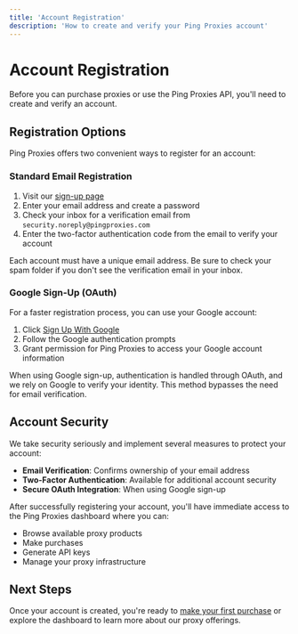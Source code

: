 ```yaml
---
title: 'Account Registration'
description: 'How to create and verify your Ping Proxies account'
---
```


# Account Registration

Before you can purchase proxies or use the Ping Proxies API, you'll need to create and verify an account.

## Registration Options

Ping Proxies offers two convenient ways to register for an account:

### Standard Email Registration

1. Visit our [sign-up page](https://dashboard.pingproxies.com/sign-up)
2. Enter your email address and create a password
3. Check your inbox for a verification email from `security.noreply@pingproxies.com`
4. Enter the two-factor authentication code from the email to verify your account

<Note>
  Each account must have a unique email address. Be sure to check your spam folder if you don't see the verification email in your inbox.
</Note>

### Google Sign-Up (OAuth)

For a faster registration process, you can use your Google account:

1. Click [Sign Up With Google](http://api.pingproxies.com/1.0/private/user/customer/oauth?automatic_redirect=true&external_service=google&authorization_type=signup&redirect_url=https%3A%2F%2Fdashboard.pingproxies.com)
2. Follow the Google authentication prompts
3. Grant permission for Ping Proxies to access your Google account information

When using Google sign-up, authentication is handled through OAuth, and we rely on Google to verify your identity. This method bypasses the need for email verification.

## Account Security

We take security seriously and implement several measures to protect your account:

- **Email Verification**: Confirms ownership of your email address
- **Two-Factor Authentication**: Available for additional account security
- **Secure OAuth Integration**: When using Google sign-up

After successfully registering your account, you'll have immediate access to the Ping Proxies dashboard where you can:

- Browse available proxy products
- Make purchases
- Generate API keys
- Manage your proxy infrastructure

## Next Steps

Once your account is created, you're ready to [make your first purchase](/general/making-your-first-purchase) or explore the dashboard to learn more about our proxy offerings.